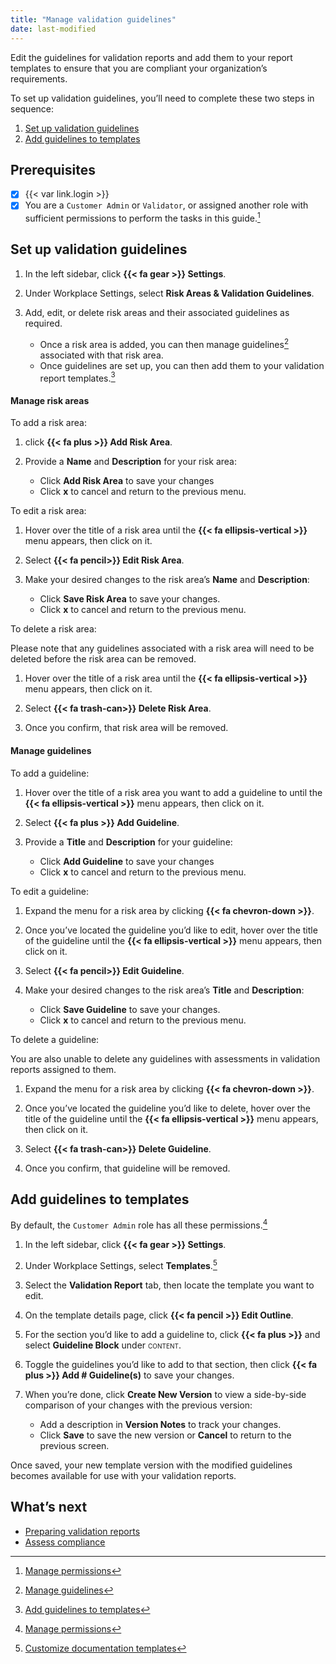```yaml
---
title: "Manage validation guidelines"
date: last-modified
---
```


Edit the guidelines for validation reports and add them to your report templates to ensure that you are compliant your organization's requirements.

To set up validation guidelines, you'll need to complete these two steps in sequence:

1. [Set up validation guidelines](#set-up-validation-guidelines)
2. [Add guidelines to templates](#add-guidelines-to-templates)

::: {.prereq}

## Prerequisites

- [x] {{< var link.login >}}
- [x] You are a `Customer Admin` or `Validator`, or assigned another role with sufficient permissions to perform the tasks in this guide.[^1] 

:::

## Set up validation guidelines

1. In the left sidebar, click **{{< fa gear >}} Settings**. 

2. Under Workplace Settings, select **Risk Areas & Validation Guidelines**.

3. Add, edit, or delete risk areas and their associated guidelines as required.

    - Once a risk area is added, you can then manage guidelines[^2] associated with that risk area.
    - Once guidelines are set up, you can then add them to your validation report templates.[^3]

#### Manage risk areas

To add a risk area:

1. click **{{< fa plus >}} Add Risk Area**.

2. Provide a **Name** and **Description** for your risk area:

    - Click **Add Risk Area** to save your changes
    - Click **x** to cancel and return to the previous menu.

To edit a risk area:

1. Hover over the title of a risk area until the **{{< fa ellipsis-vertical >}}** menu appears, then click on it.

2. Select **{{< fa pencil>}} Edit Risk Area**.

3. Make your desired changes to the risk area's **Name** and **Description**:

    - Click **Save Risk Area** to save your changes.
    - Click **x** to cancel and return to the previous menu.

To delete a risk area:

::: {.callout-important}
Please note that any guidelines associated with a risk area will need to be deleted before the risk area can be removed.
:::

1. Hover over the title of a risk area until the **{{< fa ellipsis-vertical >}}** menu appears, then click on it.

2. Select **{{< fa trash-can>}} Delete Risk Area**.

3. Once you confirm, that risk area will be removed.


#### Manage guidelines

To add a guideline:

1. Hover over the title of a risk area you want to add a guideline to until the **{{< fa ellipsis-vertical >}}** menu appears, then click on it.

2. Select **{{< fa plus >}} Add Guideline**.

3. Provide a **Title** and **Description** for your guideline:

    - Click **Add Guideline** to save your changes
    - Click **x** to cancel and return to the previous menu.

To edit a guideline:

1. Expand the menu for a risk area by clicking **{{< fa chevron-down >}}**.

2. Once you've located the guideline you'd like to edit, hover over the title of the guideline until the **{{< fa ellipsis-vertical >}}** menu appears, then click on it.

3. Select **{{< fa pencil>}} Edit Guideline**.

4. Make your desired changes to the risk area's **Title** and **Description**:

    - Click **Save Guideline** to save your changes.
    - Click **x** to cancel and return to the previous menu.

To delete a guideline:

::: {.callout-important title="Please note that deleting a guideline will remove it from any templates it is associated with without creating a new version of the template."}
You are also unable to delete any guidelines with assessments in validation reports assigned to them.
:::

1. Expand the menu for a risk area by clicking **{{< fa chevron-down >}}**.

2. Once you've located the guideline you'd like to delete, hover over the title of the guideline until the **{{< fa ellipsis-vertical >}}** menu appears, then click on it.

3. Select **{{< fa trash-can>}} Delete Guideline**.

3. Once you confirm, that guideline will be removed.

## Add guidelines to templates

::: {.callout title="To configure validation templates, you must have sufficient guideline and template permissions."}
By default, the `Customer Admin` role has all these permissions.[^4]
:::

1. In the left sidebar, click **{{< fa gear >}} Settings**. 

2. Under Workplace Settings, select **Templates**.[^5]

3. Select the **Validation Report** tab, then locate the template you want to edit.

4. On the template details page, click **{{< fa pencil >}} Edit Outline**.  

5. For the section you'd like to add a guideline to, click **{{< fa plus >}}** and select **Guideline Block** under [content]{.smallcaps}.

6. Toggle the guidelines you'd like to add to that section, then click **{{< fa plus >}} Add # Guideline(s)** to save your changes.

7. When you're done, click **Create New Version** to view a side-by-side comparison of your changes with the previous version:
   - Add a description in **Version Notes** to track your changes.
   - Click **Save** to save the new version or **Cancel** to return to the previous screen.

Once saved, your new template version with the modified guidelines becomes available for use with your validation reports.


## What's next

<!---* [Create project findings](create-project-findings.qmd)--->
- [Preparing validation reports](preparing-validation-reports.qmd)
- [Assess compliance](assess-compliance.qmd)


<!-- FOOTNOTES -->

[^1]: [Manage permissions](/guide/configuration/manage-permissions.qmd)

[^2]: [Manage guidelines](#manage-guidelines)

[^3]: [Add guidelines to templates](#add-guidelines-to-templates)

[^4]: [Manage permissions](/guide/configuration/manage-permissions.qmd)

[^5]: [Customize documentation templates](/guide/model-documentation/customize-documentation-templates.qmd)



